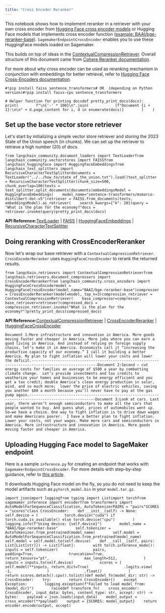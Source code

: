 ```yaml
---
title: "Cross Encoder Reranker"
---
```


This notebook shows how to implement reranker in a retriever with your own cross encoder from [Hugging Face cross encoder models](https://huggingface.co/cross-encoder) or Hugging Face models that implements cross encoder function ([example: BAAI/bge-reranker-base](https://huggingface.co/BAAI/bge-reranker-base)). `SagemakerEndpointCrossEncoder` enables you to use these HuggingFace models loaded on Sagemaker.

This builds on top of ideas in the [ContextualCompressionRetriever](/oss/how_to/contextual_compression). Overall structure of this document came from [Cohere Reranker documentation](/oss/integrations/retrievers/cohere-reranker).

For more about why cross encoder can be used as reranking mechanism in conjunction with embeddings for better retrieval, refer to [Hugging Face Cross-Encoders documentation](https://www.sbert.net/examples/applications/cross-encoder/README.html).

```
#!pip install faiss sentence_transformers# OR  (depending on Python version)#!pip install faiss-cpu sentence_transformers
```

```
# Helper function for printing docsdef pretty_print_docs(docs):    print(        f"\n{'-' * 100}\n".join(            [f"Document {i + 1}:\n\n" + d.page_content for i, d in enumerate(docs)]        )    )
```

## Set up the base vector store retriever

Let's start by initializing a simple vector store retriever and storing the 2023 State of the Union speech (in chunks). We can set up the retriever to retrieve a high number (20) of docs.

```
from langchain_community.document_loaders import TextLoaderfrom langchain_community.vectorstores import FAISSfrom langchain_huggingface import HuggingFaceEmbeddingsfrom langchain_text_splitters import RecursiveCharacterTextSplitterdocuments = TextLoader("../../how_to/state_of_the_union.txt").load()text_splitter = RecursiveCharacterTextSplitter(chunk_size=500, chunk_overlap=100)texts = text_splitter.split_documents(documents)embeddingsModel = HuggingFaceEmbeddings(    model_name="sentence-transformers/msmarco-distilbert-dot-v5")retriever = FAISS.from_documents(texts, embeddingsModel).as_retriever(    search_kwargs={"k": 20})query = "What is the plan for the economy?"docs = retriever.invoke(query)pretty_print_docs(docs)
```

**API Reference:**[TextLoader](https://python.langchain.com/api_reference/community/document_loaders/langchain_community.document_loaders.text.TextLoader.html) | [FAISS](https://python.langchain.com/api_reference/community/vectorstores/langchain_community.vectorstores.faiss.FAISS.html) | [HuggingFaceEmbeddings](https://python.langchain.com/api_reference/huggingface/embeddings/langchain_huggingface.embeddings.huggingface.HuggingFaceEmbeddings.html) | [RecursiveCharacterTextSplitter](https://python.langchain.com/api_reference/text_splitters/character/langchain_text_splitters.character.RecursiveCharacterTextSplitter.html)

## Doing reranking with CrossEncoderReranker

Now let's wrap our base retriever with a `ContextualCompressionRetriever`. `CrossEncoderReranker` uses `HuggingFaceCrossEncoder` to rerank the returned results.

```
from langchain.retrievers import ContextualCompressionRetrieverfrom langchain.retrievers.document_compressors import CrossEncoderRerankerfrom langchain_community.cross_encoders import HuggingFaceCrossEncodermodel = HuggingFaceCrossEncoder(model_name="BAAI/bge-reranker-base")compressor = CrossEncoderReranker(model=model, top_n=3)compression_retriever = ContextualCompressionRetriever(    base_compressor=compressor, base_retriever=retriever)compressed_docs = compression_retriever.invoke("What is the plan for the economy?")pretty_print_docs(compressed_docs)
```

**API Reference:**[ContextualCompressionRetriever](https://python.langchain.com/api_reference/langchain/retrievers/langchain.retrievers.contextual_compression.ContextualCompressionRetriever.html) | [CrossEncoderReranker](https://python.langchain.com/api_reference/langchain/retrievers/langchain.retrievers.document_compressors.cross_encoder_rerank.CrossEncoderReranker.html) | [HuggingFaceCrossEncoder](https://python.langchain.com/api_reference/community/cross_encoders/langchain_community.cross_encoders.huggingface.HuggingFaceCrossEncoder.html)

```
Document 1:More infrastructure and innovation in America. More goods moving faster and cheaper in America. More jobs where you can earn a good living in America. And instead of relying on foreign supply chains, let’s make it in America. Economists call it “increasing the productive capacity of our economy.” I call it building a better America. My plan to fight inflation will lower your costs and lower the deficit.----------------------------------------------------------------------------------------------------Document 2:Second – cut energy costs for families an average of $500 a year by combatting climate change.  Let’s provide investments and tax credits to weatherize your homes and businesses to be energy efficient and you get a tax credit; double America’s clean energy production in solar, wind, and so much more;  lower the price of electric vehicles, saving you another $80 a month because you’ll never have to pay at the gas pump again.----------------------------------------------------------------------------------------------------Document 3:Look at cars. Last year, there weren’t enough semiconductors to make all the cars that people wanted to buy. And guess what, prices of automobiles went up. So—we have a choice. One way to fight inflation is to drive down wages and make Americans poorer.  I have a better plan to fight inflation. Lower your costs, not your wages. Make more cars and semiconductors in America. More infrastructure and innovation in America. More goods moving faster and cheaper in America.
```

## Uploading Hugging Face model to SageMaker endpoint

Here is a sample `inference.py` for creating an endpoint that works with `SagemakerEndpointCrossEncoder`. For more details with step-by-step guidance, refer to [this article](https://huggingface.co/blog/kchoe/deploy-any-huggingface-model-to-sagemaker).

It downloads Hugging Face model on the fly, so you do not need to keep the model artifacts such as `pytorch_model.bin` in your `model.tar.gz`.

```
import jsonimport loggingfrom typing import Listimport torchfrom sagemaker_inference import encoderfrom transformers import AutoModelForSequenceClassification, AutoTokenizerPAIRS = "pairs"SCORES = "scores"class CrossEncoder:    def __init__(self) -> None:        self.device = (            torch.device("cuda") if torch.cuda.is_available() else torch.device("cpu")        )        logging.info(f"Using device: {self.device}")        model_name = "BAAI/bge-reranker-base"        self.tokenizer = AutoTokenizer.from_pretrained(model_name)        self.model = AutoModelForSequenceClassification.from_pretrained(model_name)        self.model = self.model.to(self.device)    def __call__(self, pairs: List[List[str]]) -> List[float]:        with torch.inference_mode():            inputs = self.tokenizer(                pairs,                padding=True,                truncation=True,                return_tensors="pt",                max_length=512,            )            inputs = inputs.to(self.device)            scores = (                self.model(**inputs, return_dict=True)                .logits.view(                    -1,                )                .float()            )        return scores.detach().cpu().tolist()def model_fn(model_dir: str) -> CrossEncoder:    try:        return CrossEncoder()    except Exception:        logging.exception(f"Failed to load model from: {model_dir}")        raisedef transform_fn(    cross_encoder: CrossEncoder, input_data: bytes, content_type: str, accept: str) -> bytes:    payload = json.loads(input_data)    model_output = cross_encoder(**payload)    output = {SCORES: model_output}    return encoder.encode(output, accept)
```
